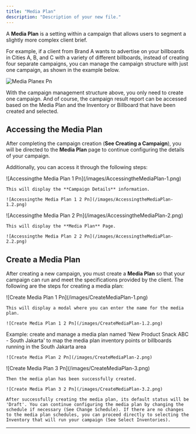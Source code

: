 ```yaml
---
title: "Media Plan"
description: "Description of your new file."
---
```


A **Media Plan** is a setting within a campaign that allows users to segment a slightly more complex client brief.

For example, if a client from Brand A wants to advertise on your billboards in Cities A, B, and C with a variety of different billboards, instead of creating four separate campaigns, you can manage the campaign structure with just one campaign, as shown in the example below.

![Media Planex Pn](/images/MediaPlanex.png)

With the campaign management structure above, you only need to create one campaign. And of course, the campaign result report can be accessed based on the Media Plan and the Inventory or Billboard that have been created and selected.

## Accessing the Media Plan

After completing the campaign creation (**See Creating a Campaign**), you will be directed to the **Media Plan** page to continue configuring the details of your campaign.

Additionally, you can access it through the following steps:

<Steps>
  <Step title="Click the 'Campaign Name'">
    ![Accessingthe Media Plan 1 Pn](/images/AccessingtheMediaPlan-1.png)

    This will display the **Campaign Details** information.

    ![Accessingthe Media Plan 1 2 Pn](/images/AccessingtheMediaPlan-1.2.png)
  </Step>
  <Step title="Click 'Media Plan' Tab">
    ![Accessingthe Media Plan 2 Pn](/images/AccessingtheMediaPlan-2.png)

    This will display the **Media Plan** Page.

    ![Accessingthe Media Plan 2 2 Pn](/images/AccessingtheMediaPlan-2.2.png)
  </Step>
</Steps>

## Create a Media Plan

After creating a new campaign, you must create a **Media Plan** so that your campaign can run and meet the specifications provided by the client. The following are the steps for creating a media plan:

<Steps>
  <Step title="Click 'Add Media Plan' Button">
    ![Create Media Plan 1 Pn](/images/CreateMediaPlan-1.png)

    This will display a modal where you can enter the name for the media plan.

    ![Create Media Plan 1 2 Pn](/images/CreateMediaPlan-1.2.png)
  </Step>
  <Step title="Enter Media Plan Name">
    Example: create and manage a media plan named 'New Product Snack ABC - South Jakarta' to map the media plan inventory points or billboards running in the South Jakarta area

    ![Create Media Plan 2 Pn](/images/CreateMediaPlan-2.png)
  </Step>
  <Step title="Click the 'Save Changes' Button">
    ![Create Media Plan 3 Pn](/images/CreateMediaPlan-3.png)

    Then the media plan has been successfully created.

    ![Create Media Plan 3 2 Pn](/images/CreateMediaPlan-3.2.png)

    After successfully creating the media plan, its default status will be 'Draft'. You can continue configuring the media plan by changing the schedule if necessary (See Change Schedule). If there are no changes to the media plan schedules, you can proceed directly to selecting the Inventory that will run your campaign (See Select Inventories).
  </Step>
</Steps>

---